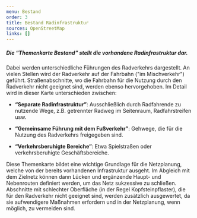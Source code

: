 ```yaml
---
menu: Bestand
order: 3
title: Bestand Radinfrastruktur
sources: OpenStreetMap
links: []
---
```

##### Die “Themenkarte **Bestand**” stellt die vorhandene Radinfrastruktur dar.

Dabei werden unterschiedliche Führungen des Radverkehrs dargestellt. An vielen Stellen wird der Radverkehr auf der Fahrbahn ("im Mischverkehr") geführt. Straßenabschnitte, wo die Fahrbahn  für die Nutzung durch den Radverkehr nicht geeignet sind, werden ebenso hervorgehoben. Im Detail wird in dieser Karte unterschieden zwischen:&#x20;

* **“Separate Radinfrastruktur”**: Ausschließlich durch Radfahrende zu nutzende Wege, z.B. getrennter Radweg im Seitenraum, Radfahrstreifen usw.

* **“Gemeinsame Führung mit dem Fußverkehr”**: Gehwege, die für die Nutzung des Radverkehrs freigegeben sind.

* **“Verkehrsberuhigte Bereiche”**: Etwa Spielstraßen oder verkehrsberuhigte Geschäftsbereiche.



Diese Themenkarte bildet eine wichtige Grundlage für die Netzplanung, welche von der bereits vorhandenen Infrastruktur ausgeht. Im Abgleich mit dem Zielnetz können dann Lücken und ergänzende Haupt- und Nebenrouten definiert werden, um das Netz sukzessive zu schließen. Abschnitte mit schlechter Oberfläche (in der Regel Kopfsteinpflaster), die für den Radverkehr nicht geeignet sind, werden zusätzlich ausgewertet, da sie aufwendigere Maßnahmen erfordern und in der Netzplanung, wenn möglich, zu vermeiden sind.
